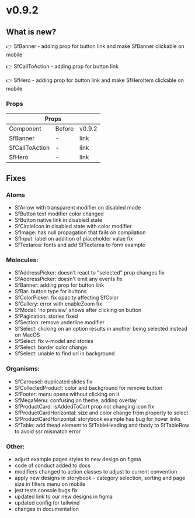 
<Meta title="Releases/v0.9.x/v0.9.2/Change log" />

# v0.9.2

## What is new?

👉 SfBanner - adding prop for button link and make SfBanner clickable on mobile

👉 SfCallToAction - adding prop for button link

👉 SfHero - adding prop for button link and make SfHeroItem clickable on mobile

### Props

<table>
  <thead>
    <tr>
      <th colspan="3">Props</th>
    </tr>
  </thead>
  <tbody>
    <tr>
      <td>Component</td>
      <td>Before</td>
      <td>v0.9.2</td>
    </tr>
    <tr>
      <td>SfBanner</td>
      <td>-</td>
      <td>link</td>
    </tr>
    <tr>
      <td>SfCallToAction</td>
      <td>-</td>
      <td>link</td>
    </tr>
    <tr>
      <td>SfHero</td>
      <td>-</td>
      <td>link</td>
    </tr>
  </tbody>
</table>

## Fixes

### Atoms

- SfArrow with transparent modifier on disabled mode
- SfButton text modifier color changed
- SfButton native link in disabled state
- SfCircleIcon in disabled state with color modifier
- SfImage: has null propagation that fails on compilation
- SfInput: label on addition of placeholder value fix
- SfTextarea: fonts and add SfTextarea to form example

### Molecules:

- SfAddressPicker: doesn't react to "selected" prop changes fix
- SfAddressPicker: doesn't emit any events fix
- SfBanner: adding prop for button link
- SfBar: button type for buttons
- SfColorPicker: fix opacity affecting SfColor
- SfGallery: error with enableZoom fix
- SfModal: 'no preview' shows after clicking on button
- SfPagination: stories fixed
- SfSection: remove underline modifier
- SfSelect: clicking on an option results in another being selected instead on MacOS
- SfSelect: fix v-model and stories
- SfSelect: border color change
- SfSelect: unable to find uri in background

### Organisms:

- SfCarousel: duplicated slides fix
- SfCollectedProduct: color and background for remove button
- SfFooter: menu opens without clicking on it
- SfMegaMenu: confusing on theme, adding overlay
- SfProductCard: isAddedToCart prop not changing icon fix
- SfProductCardHorizontal: size and color change from property to select
- SfProductCardHorizontal: storybook example has bug for hover links
- SfTable: add thead element to SfTableHeading and tbody to SfTableRow to avoid ssr mismatch error

### Other:

- adjust example pages styles to new design on figma
- code of conduct added to docs
- modifiers changed to action classes to adjust to current convention
- apply new designs in storybook - category selection, sorting and page size in filters menu on mobile
- jest tests console bugs fix
- updated link to our new designs in figma
- updated config for tailwind
- changes in documentation
